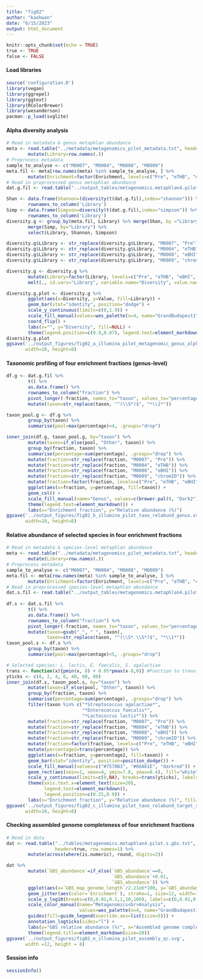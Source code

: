 ```yaml
---
title: "fig02"
author: "kaehwan"
date: "6/15/2023"
output: html_document
---
```


```r
knitr::opts_chunk$set(echo = TRUE)
true <- TRUE
false <- FALSE
```

#### Load libraries

```r
source('configuration.R')
library(vegan)
library(ggrepel)
library(ggtext)
library(RColorBrewer)
library(wesanderson)
pacman::p_load(svglite)
```

#### Alpha diversity analysis

```r

# Read in metadata & genus metaphlan abundance
meta <- read.table("../metadata/metagenomics_pilot_metadata.txt", header=TRUE, row.names=1) %>% 
        mutate(Library=row.names(.))
# Preprocess metadata
sample_to_analyse <- c("M0007", "M0004", "M0008", "M0009")
meta.fil <- meta[row.names(meta) %in% sample_to_analyse, ] %>% 
        mutate(Enrichment=factor(Enrichment, levels=c("Pre", "eTHB", "eBHI", "chromID")))
# Read in preprocessed genus metaphlan abundance
dat.g.fil <- read.table("../output_tables/metagenomics.metaphlan4.pilot.filtered.g", header=true, row.names=1)

Shan <- data.frame(Shannon=(diversity(t(dat.g.fil),index="shannon"))) %>% 
        rownames_to_column('Library')
Simp <- data.frame(Simpson=diversity(t(dat.g.fil),index="simpson")) %>%
        rownames_to_column('Library')
diversity.g <- group_by(meta.fil, Library) %>% merge(Shan, by ="Library") %>% 
        merge(Simp, by="Library") %>% 
        select(Library, Shannon, Simpson)

diversity.g$Library <- str_replace(diversity.g$Library, "M0007", "Pre")
diversity.g$Library <- str_replace(diversity.g$Library, "M0004", "eTHB")
diversity.g$Library <- str_replace(diversity.g$Library, "M0008", "eBHI")
diversity.g$Library <- str_replace(diversity.g$Library, "M0009", "chromID")

diversity.g <- diversity.g %>% 
        mutate(Library=factor(Library, levels=c("Pre", "eTHB", "eBHI", "chromID"))) %>% 
        melt(., id.vars="Library", variable.name="Diversity", value.name="Value")

diversity.g.plot <- diversity.g %>% 
        ggplot(aes(x=Diversity, y=Value, fill=Library)) + 
        geom_bar(stat="identity", position="dodge") +
        scale_y_continuous(limits=c(0,1.9)) +
        scale_fill_manual(values=wes_palette(n=4, name="GrandBudapest1")) +
        coord_flip() +
        labs(x="", y="Diversity", fill=NULL) +
        theme(legend.position=c(0.9,0.87), legend.text=element_markdown(), axis.text.y=element_text(angle=90, hjust=0.5))
diversity.g.plot
ggsave('../output_figures/fig02_a_illumina_pilot_metagenomic_genus_alpha.svg', 
       width=10, height=8)

```

#### Taxonomic profiling of four enrichment fractions (genus-level)

```r

df.g <- dat.g.fil %>% 
        t() %>% 
        as.data.frame() %>% 
        rownames_to_column("fraction") %>% 
        pivot_longer(-fraction, names_to="taxon", values_to="percentage") %>% 
        mutate(taxon=str_replace(taxon, "^(\\S*)$", "*\\1*")) 

taxon_pool.g <- df.g %>% 
        group_by(taxon) %>% 
        summarise(pool=max(percentage)<4, .groups="drop")

inner_join(df.g, taxon_pool.g, by="taxon") %>% 
        mutate(taxon=if_else(pool, "Other", taxon)) %>% 
        group_by(fraction, taxon) %>% 
        summarise(percentage=sum(percentage), .groups="drop") %>% 
        mutate(fraction=str_replace(fraction, "M0007", "Pre")) %>% 
        mutate(fraction=str_replace(fraction, "M0004", "eTHB")) %>% 
        mutate(fraction=str_replace(fraction, "M0008", "eBHI")) %>% 
        mutate(fraction=str_replace(fraction, "M0009", "chromID")) %>% 
        mutate(fraction=factor(fraction, levels=c("Pre", "eTHB", "eBHI", "chromID"))) %>% 
        ggplot(aes(x=fraction, y=percentage, fill=taxon)) +
        geom_col() +
        scale_fill_manual(name="Genus", values=c(brewer.pal(8, "Dark2"), "darkred", "grey")) +
        theme(legend.text=element_markdown()) +
        labs(x="Enrichment fraction", y="Relative abundance (%)")
ggsave('../output_figures/fig02_b_illumina_pilot_taxo_relabund_genus.svg', 
       width=10, height=8)

```

#### Relative abundance of selected species in four enrichment fractions

```r

# Read in metadata & species-level metaphlan abundance
meta <- read.table("../metadata/metagenomics_pilot_metadata.txt", header=true, row.names=1) %>% 
        mutate(Library=row.names(.))
# Preprocess metadata
sample_to_analyse <- c("M0007", "M0004", "M0008", "M0009")
meta.fil <- meta[row.names(meta) %in% sample_to_analyse, ] %>% 
        mutate(Enrichment=factor(Enrichment, levels=c("Pre", "eTHB", "eBHI", "chromID")))
# Read in preprocessed species-level metaphlan abundance
dat.s.fil <- read.table("../output_tables/metagenomics.metaphlan4.pilot.filtered.s", header=true, row.names=1) 
        
df.s <- dat.s.fil %>% 
        t() %>% 
        as.data.frame() %>% 
        rownames_to_column("fraction") %>% 
        pivot_longer(-fraction, names_to="taxon", values_to="percentage") %>% 
        mutate(taxon=gsub("_", " ", taxon),
               taxon=str_replace(taxon, "^(\\S* \\S*)$", "*\\1*"))
taxon_pool.s <- df.s %>% 
        group_by(taxon) %>% 
        summarise(pool=max(percentage)<5, .groups="drop")

# Selected species: L. lactis, E. faecalis, S. agalactiae
trans <- function(x){pmin(x, 8) + 0.05*pmax(x-8,0)} #Function to transform data to y positions
yticks <- c(0, 2, 4, 6, 40, 60, 80)
inner_join(df.s, taxon_pool.s, by="taxon") %>% 
        mutate(taxon=if_else(pool, "Other", taxon)) %>% 
        group_by(fraction, taxon) %>% 
        summarise(percentage=sum(percentage), .groups="drop") %>% 
        filter(taxon %in% c("*Streptococcus agalactiae*", 
                            "*Enterococcus faecalis*", 
                            "*Lactococcus lactis*")) %>% 
        mutate(fraction=str_replace(fraction, "M0007", "Pre")) %>% 
        mutate(fraction=str_replace(fraction, "M0004", "eTHB")) %>% 
        mutate(fraction=str_replace(fraction, "M0008", "eBHI")) %>% 
        mutate(fraction=str_replace(fraction, "M0009", "chromID")) %>% 
        mutate(fraction=factor(fraction, levels=c("Pre", "eTHB", "eBHI", "chromID"))) %>% 
        mutate(percentage2=trans(percentage)) %>% 
        ggplot(aes(x=fraction, y=percentage2, fill=taxon)) +
        geom_bar(stat="identity", position=position_dodge()) +
        scale_fill_manual(values=c("#7570B3", "#66A61E", "darkred")) +
        geom_rect(aes(xmin=1, xmax=4, ymin=7.8, ymax=8.4), fill="white") +
        scale_y_continuous(limits=c(0,NA), breaks=trans(yticks), labels=yticks) +
        theme(axis.text.x=element_text(size=20),
              legend.text=element_markdown(),
              legend.position=c(0.25,0.9)) +
        labs(x="Enrichment fraction", y="Relative abundance (%)", fill=NULL)
ggsave('../output_figures/fig02_c_illumina_pilot_taxo_relabund_target_species.svg', 
       width=10, height=8)

```

#### Checking assembled genome completeness of four enrichment fractions

```r
# Read in data
dat <- read.table("../tables/metagenomics.metaphlan4.pilot.s.gbs.txt", 
                  header=true, row.names=1) %>% 
        mutate(across(where(is.numeric), round, digits=2))

dat %>% 
        mutate(`GBS_abundance`=if_else(`GBS_abundance`==0,
                                       `GBS_abundance`+0.01,
                                       `GBS_abundance`)) %>%
        ggplot(aes(x=`GBS_map_genome_length`/2.21e6*100, y=`GBS_abundance`)) + 
        geom_jitter(aes(color=`Enrichment`), stroke=1, size=12, width=1.5, height=0.2) + 
        scale_y_log10(breaks=c(0,0.01,0.1,1,10,100), labels=c(0,0.01,0.1,1,10,100)) +
        scale_color_manual(name="Metagenomics<br>Analysis", 
                           values=wes_palette(n=4, name="GrandBudapest1")) +
        guides(fill=guide_legend(override.aes=list(size=5))) +
        annotation_logticks(sides="l") +
        labs(y="GBS relative abundance (%)", x="Assembled genome completeness (%)") +
        theme(legend.title=element_markdown(size=20))
ggsave('../output_figures/fig02_e_illumina_pilot_assembly_qc.svg', 
       width =12, height = 8)

```

#### Session info

```r
sessionInfo()
```

